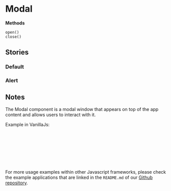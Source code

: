  
<Meta of={ModalStories} />

# Modal

<Canvas of={ModalStories.Default} sourceState="shown" />

<Controls />

**Methods**
```
open()
close()
```

## Stories

### Default
<Canvas of={ModalStories.Default} sourceState="shown" />

### Alert
<Canvas of={ModalStories.Alert} sourceState="shown" />


## Notes
The Modal component is a modal window that appears on top of the app content and allows users to interact with it. 

Example in VanillaJs:

```js
<ifx-modal caption="Modal Title" variant="alert-brand" close-on-overlay-click="true">
  <div slot="content"><span>Modal content</span></div>
  <div slot="buttons">
    <ifx-button variant="secondary" onclick="console.log('Button 1 clicked')">Button 1</ifx-button>
    <ifx-button onclick="modal.close()">Button 2</ifx-button>
  </div>
</ifx-modal>
```

For more usage examples within other Javascript frameworks, please check the example applications that are linked in the ```README.md``` of our [Github repository](https://infineon.github.io/infineon-design-system-stencil).
